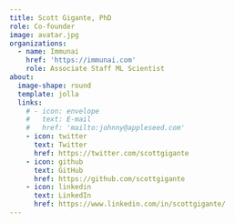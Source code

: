 ```yaml
---
title: Scott Gigante, PhD
role: Co-founder
image: avatar.jpg
organizations:
  - name: Immunai
    href: 'https://immunai.com'
    role: Associate Staff ML Scientist
about:
  image-shape: round
  template: jolla
  links:
    # - icon: envelope
    #   text: E-mail
    #   href: 'mailto:johnny@appleseed.com'
    - icon: twitter
      text: Twitter
      href: https://twitter.com/scottgigante
    - icon: github
      text: GitHub
      href: https://github.com/scottgigante
    - icon: linkedin
      text: LinkedIn
      href: https://www.linkedin.com/in/scottgigante/
---
```

